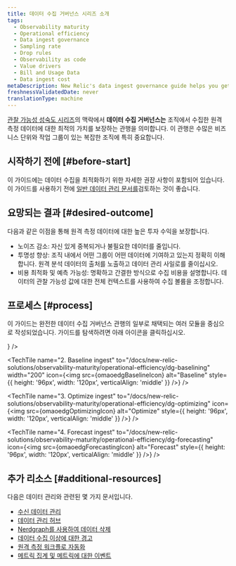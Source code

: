 ```yaml
---
title: 데이터 수집 거버넌스 시리즈 소개
tags:
  - Observability maturity
  - Operational efficiency
  - Data ingest governance
  - Sampling rate
  - Drop rules
  - Observability as code
  - Value drivers
  - Bill and Usage Data
  - Data ingest cost
metaDescription: New Relic's data ingest governance guide helps you get optimal value for the telemetry data you're reporting to New Relic.
freshnessValidatedDate: never
translationType: machine
---
```






[관찰 가능성 성숙도 시리즈](/docs/new-relic-solutions/observability-maturity/introduction)의 맥락에서 **데이터 수집 거버넌스는** 조직에서 수집한 원격 측정 데이터에 대한 최적의 가치를 보장하는 관행을 의미합니다. 이 관행은 수많은 비즈니스 단위와 작업 그룹이 있는 복잡한 조직에 특히 중요합니다.

## 시작하기 전에 [#before-start]

이 가이드에는 데이터 수집을 최적화하기 위한 자세한 권장 사항이 포함되어 있습니다. 이 가이드를 사용하기 전에 [일반 데이터 관리 문서를](/docs/data-apis/manage-data/manage-your-data)검토하는 것이 좋습니다.

## 요망되는 결과 [#desired-outcome]

다음과 같은 이점을 통해 원격 측정 데이터에 대한 높은 투자 수익을 보장합니다.

* 노이즈 감소: 자신 있게 중복되거나 불필요한 데이터를 줄입니다.
* 투명성 향상: 조직 내에서 어떤 그룹이 어떤 데이터에 기여하고 있는지 정확히 이해합니다. 원격 분석 데이터의 출처를 노출하고 데이터 관리 사일로를 줄이십시오.
* 비용 최적화 및 예측 가능성: 명확하고 간결한 방식으로 수집 비용을 설명합니다. 데이터의 관찰 가능성 값에 대한 전체 컨텍스트를 사용하여 수집 볼륨을 조정합니다.

## 프로세스 [#process]

이 가이드는 완전한 데이터 수집 거버넌스 관행의 일부로 채택되는 여러 모듈을 중심으로 작성되었습니다. 가이드를 탐색하려면 아래 아이콘을 클릭하십시오.

<TechTileGrid>
  <TechTile
    name="1. Roles and practices"
    to="/docs/new-relic-solutions/observability-maturity/operational-efficiency/dg-coe"
    icon={<img src={omaoedgRolesPracticesIcon} alt="Roles_and_Practices" style={{ height: '96px', width: '120px', verticalAlign: 'middle'}} />}
  />

  <TechTile
    name="2. Baseline ingest"
    to="/docs/new-relic-solutions/observability-maturity/operational-efficiency/dg-baselining"
    width="200"
    icon={<img src={omaoedgBaselineIcon} alt="Baseline" style={{ height: '96px', width: '120px', verticalAlign: 'middle' }} />}
  />

  <TechTile
    name="3. Optimize ingest"
    to="/docs/new-relic-solutions/observability-maturity/operational-efficiency/dg-optimizing"
    icon={<img src={omaoedgOptimizingIcon} alt="Optimize" style={{ height: '96px', width: '120px', verticalAlign: 'middle' }} />}
  />

  <TechTile
    name="4. Forecast ingest"
    to="/docs/new-relic-solutions/observability-maturity/operational-efficiency/dg-forecasting"
    icon={<img src={omaoedgForecastingIcon} alt="Forecast" style={{ height: '96px', width: '120px', verticalAlign: 'middle' }} />}
  />
</TechTileGrid>

## 추가 리소스 [#additional-resources]

다음은 데이터 관리와 관련된 몇 가지 문서입니다.

* [수신 데이터 관리](/docs/data-apis/manage-data/manage-data-coming-new-relic/)
* [데이터 관리 허브](/docs/data-apis/manage-data/manage-your-data/)
* [Nerdgraph를 사용하여 데이터 삭제](/docs/data-apis/manage-data/drop-data-using-nerdgraph/)
* [데이터 수집 이상에 대한 경고](/docs/accounts/accounts-billing/new-relic-one-pricing-billing/usage-queries-alerts/)
* [원격 측정 워크플로 자동화](https://developer.newrelic.com/automate-workflows/)
* [메트릭 집계 및 메트릭에 대한 이벤트](/docs/data-apis/convert-to-metrics/create-metrics-other-data-types/)
